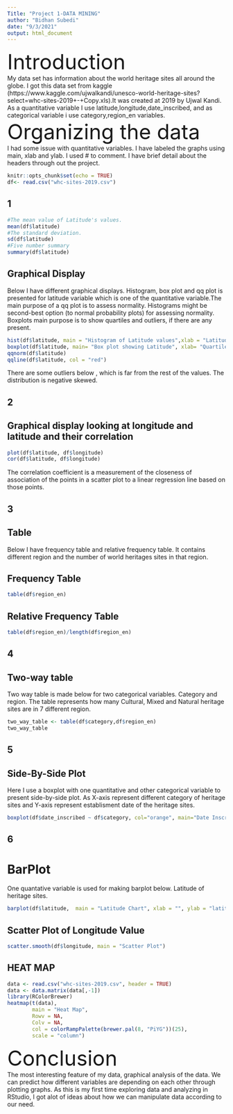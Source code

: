 ```yaml
---
Title: "Project 1-DATA MINING"
author: "Bidhan Subedi"
date: "9/3/2021"
output: html_document
---
```

 <font size="16"> Introduction </font><br>
My data set has information about the world heritage sites all around the globe. I got this data set from kaggle (https://www.kaggle.com/ujwalkandi/unesco-world-heritage-sites?select=whc-sites-2019+-+Copy.xls).It was created at 2019 by Ujwal Kandi. <br>
As a quantitative variable I use latitude,longitude,date_inscribed, and as categorical variable i use category,region_en variables. 
<font size="16"> Organizing the data </font><br>
I had some issue with quantitative variables. I have labeled the graphs using main, xlab and ylab. I used # to comment. I have brief detail about the headers through out the project.
```r
knitr::opts_chunk$set(echo = TRUE)
df<- read.csv("whc-sites-2019.csv")
```
## 1
```r
#The mean value of Latitude's values.
mean(df$latitude)
#The standard deviation.
sd(df$latitude)
#Five number summary
summary(df$latitude)
```
## Graphical Display
Below I have different graphical displays. Histogram, box plot and qq plot is presented for latitude variable which is one of the quantitative variable.The main purpose of a qq plot is to assess normality. Histograms might be second-best option (to normal probability plots) for assessing normality. Boxplots main purpose is to show quartiles and outliers, if there are any present.
```r
hist(df$latitude, main = "Histogram of Latitude values",xlab = "Latitude (sec)",col = "red",)
boxplot(df$latitude, main= "Box plot showing Latitude", xlab= "Quartile", ylab = "latitude")
qqnorm(df$latitude)
qqline(df$latitude, col = "red")
```

There are some outliers below , which is far from the rest of the values. The distribution is negative skewed.

## 2

## Graphical display looking at longitude and latitude and their correlation

```r
plot(df$latitude, df$longitude)
cor(df$latitude, df$longitude)
```

The correlation coefficient is a measurement of the closeness of association of the points in a scatter plot to a linear regression line based on those points.

## 3

## Table
Below I have frequency table and relative frequency table. It contains different region and the number of world heritages sites in that region.

## Frequency Table

```r
table(df$region_en)
```

## Relative Frequency Table

```r
table(df$region_en)/length(df$region_en)
```

## 4

## Two-way table 

Two way table is made below for two categorical variables. Category and region. The table represents how many Cultural, Mixed and Natural heritage sites are in 7 different region.
```r
two_way_table <- table(df$category,df$region_en)
two_way_table
```

## 5

## Side-By-Side Plot

Here I use a boxplot with one quantitative and other categorical variable to present side-by-side plot. As X-axis represent different category of heritage sites and Y-axis represent establisment date of the heritage sites.

```r
boxplot(df$date_inscribed ~ df$category, col="orange", main="Date Inscribed of distributed Category", ylab="Inscribed Date", xlab="Category") 
```

## 6

# BarPlot

One quantative variable is used for making barplot below. Latitude of heritage sites.

```r
barplot(df$latitude,  main = "Latitude Chart", xlab = "", ylab = "latitude")
```

## Scatter Plot of Longitude Value

```r
scatter.smooth(df$longitude, main = "Scatter Plot")
```

## HEAT MAP

```r
data <- read.csv("whc-sites-2019.csv", header = TRUE)
data <- data.matrix(data[,-1])
library(RColorBrewer)
heatmap(t(data),
        main = "Heat Map",
        Rowv = NA,
        Colv = NA,
        col = colorRampPalette(brewer.pal(8, "PiYG"))(25),
        scale = "column")
```
<font size="16"> Conclusion </font><br>
The most interesting feature of my data, graphical analysis of the data. We can predict how  different variables are depending on each other through plotting graphs. As this is my first time exploring data and analyzing in RStudio, I got alot of ideas about how we can manipulate data according to our need. 
<br>

